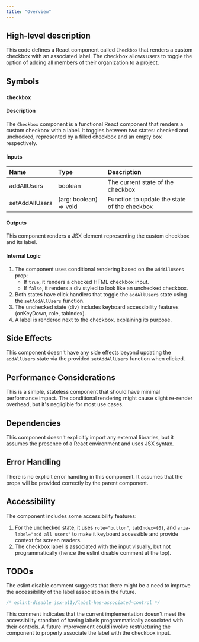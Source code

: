 ```yaml
---
title: "Overview"
---
```


## High-level description
This code defines a React component called `Checkbox` that renders a custom checkbox with an associated label. The checkbox allows users to toggle the option of adding all members of their organization to a project.

## Symbols

### `Checkbox`
#### Description
The `Checkbox` component is a functional React component that renders a custom checkbox with a label. It toggles between two states: checked and unchecked, represented by a filled checkbox and an empty box respectively.

#### Inputs
| Name | Type | Description |
|:-----|:-----|:------------|
| addAllUsers | boolean | The current state of the checkbox |
| setAddAllUsers | (arg: boolean) =&gt; void | Function to update the state of the checkbox |

#### Outputs
This component renders a JSX element representing the custom checkbox and its label.

#### Internal Logic
1. The component uses conditional rendering based on the `addAllUsers` prop:
   - If `true`, it renders a checked HTML checkbox input.
   - If `false`, it renders a div styled to look like an unchecked checkbox.
2. Both states have click handlers that toggle the `addAllUsers` state using the `setAddAllUsers` function.
3. The unchecked state (div) includes keyboard accessibility features (onKeyDown, role, tabIndex).
4. A label is rendered next to the checkbox, explaining its purpose.

## Side Effects
This component doesn't have any side effects beyond updating the `addAllUsers` state via the provided `setAddAllUsers` function when clicked.

## Performance Considerations
This is a simple, stateless component that should have minimal performance impact. The conditional rendering might cause slight re-render overhead, but it's negligible for most use cases.

## Dependencies
This component doesn't explicitly import any external libraries, but it assumes the presence of a React environment and uses JSX syntax.

## Error Handling
There is no explicit error handling in this component. It assumes that the props will be provided correctly by the parent component.

## Accessibility
The component includes some accessibility features:
1. For the unchecked state, it uses `role="button"`, `tabIndex={0}`, and `aria-label="add all users"` to make it keyboard accessible and provide context for screen readers.
2. The checkbox label is associated with the input visually, but not programmatically (hence the eslint disable comment at the top).

## TODOs
The eslint disable comment suggests that there might be a need to improve the accessibility of the label association in the future.

```jsx
/* eslint-disable jsx-a11y/label-has-associated-control */
```
This comment indicates that the current implementation doesn't meet the accessibility standard of having labels programmatically associated with their controls. A future improvement could involve restructuring the component to properly associate the label with the checkbox input.